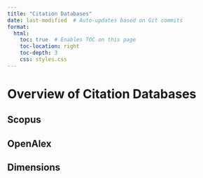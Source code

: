 ```yaml
---
title: "Citation Databases"
date: last-modified  # Auto-updates based on Git commits
format:
  html:
    toc: true  # Enables TOC on this page
    toc-location: right
    toc-depth: 3
    css: styles.css
---
```


# Overview of Citation Databases {.unnumbered}

## Scopus {#sec-scopus}

## OpenAlex {#sec-openalex}

## Dimensions {#sec-dimensions}


